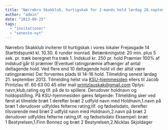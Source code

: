 ```yaml
---
title: "Nørrebro Skakklub, hurtigskak for 2-mands hold lørdag 28.september 2013"
author: "admin"
date: "2013-08-25"
tags: 
  - "invitationer"
  - "seneste-nyt"
---
```


Nørrebro Skakklub inviterer til hurtigskak i vores lokaler Frejasgade 14 Starttidspunkt kl. 10.30. 6 runder monrad. Betænkningstid: 20 min. plus 5 sek. pr. træk beregnet fra træk 1. Indskud kr. 250 pr. hold Præmier 100% af indskud går til præmier (Eventuel ratingpræmie afhænger af antal deltagende hold. Ved flere end 10 deltagende hold vil der altid være ratingpræmie) Der forventes plads til 14-16 hold. Tilmelding senest lørdag 21. september 2013. Tilmelding helst via [KSU-hjemmesiden](http://ksu.dk/kalender/dotnet/viskalender.aspx?id=1248) ellers til Jacob Printzlau tlf. 60 63 00 45 eller mail printzlauskak@gmail.com Oplys: navn,klub,rating og tlf. på de to spillere. Derudover holdnavn og holdopstilling. På KSU-hjemmesiden gøres følgende: Tilmelding sker ved først at tilmelde bræt 1 derefter bræt 2 udfyld navn med Holdnavn,1.navn på bræt 1 derudover udfyldes felterne rating,tlf. og fødselsdato, derefter tilsvarende med bræt 2 udfyld navn med Holdnavn,2.navn på bræt 2 derudover udfyldes felterne rating,tlf. og fødselsdato Eksempel: bræt 1 Bestyrelsen,1.Finn Bonnez og bræt 2 Bestyrelsen,2.Nicklas Skjoldager
